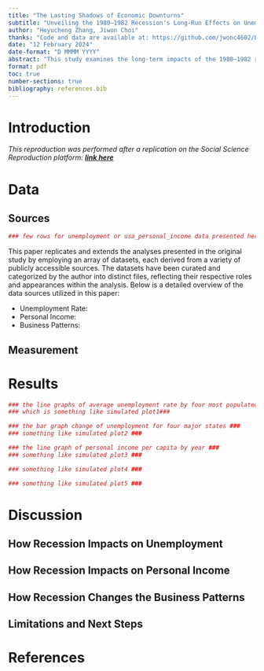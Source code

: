 ```yaml
---
title: "The Lasting Shadows of Economic Downturns"
subtitle: "Unveiling the 1980–1982 Recession's Long-Run Effects on Unemployment, Personal Income and Business Pattern in America"
author: "Heyucheng Zhang, Jiwon Choi"
thanks: "Code and data are available at: https://github.com/jwonc4602/Long-Run-Impacts-of-Recession"
date: "12 February 2024"
date-format: "D MMMM YYYY"
abstract: "This study examines the long-term impacts of the 1980–1982 recession, focusing on changes in unemployment rates and personal income in America to assess how economic downturns influence decisions regarding business patterns and human capital investment. Our analysis of historical data reveals that the recession had enduring negative effects on employment and income levels, suggesting that such economic challenges may lead individuals to another business trends as a means to improve their marketability and financial stability. These findings emphasizes the importance of incorporating long-term considerations into economic policy-making, highlighting the need for strategies that mitigate the adverse effects of recessions while fostering investment in human capital."
format: pdf
toc: true
number-sections: true
bibliography: references.bib
---
```


# Introduction
*This reproduction was performed after a replication on the Social Science Reproduction platform: ****[link here](https://www.socialsciencereproduction.org/reproductions/f4c25f83-2c8b-448e-be76-760e02694112/index)***

# Data

## Sources
```r
### few rows for unemployment or usa_personal_income data presented here as example ###
```

This paper replicates and extends the analyses presented in the original study by employing an array of datasets, each derived from a variety of publicly accessible sources. The datasets have been curated and categorized by the author into distinct files, reflecting their respective roles and appearances within the analysis. Below is a detailed overview of the data sources utilized in this paper:

- Unemployment Rate:
- Personal Income:
- Business Patterns:

## Measurement

# Results
```r
### the line graphs of average unemployment rate by four most populated states###
### which is something like simulated plot1###
```

```r
### the bar graph change of unemployment for four major states ###
### something like simulated plot2 ###
```

```r
### the line graph of personal income per capita by year ###
### something like simulated plot3 ###
```

```r
### something like simulated plot4 ###
```

```r
### something like simulated plot5 ###
```

# Discussion
## How Recession Impacts on Unemployment
## How Recession Impacts on Personal Income
## How Recession Changes the Business Patterns
## Limitations and Next Steps

\newpage
# References
